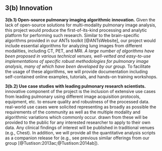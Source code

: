 
## __3(b) Innovation__

__3(b.1) Open-source pulmonary imaging algorithmic innovation.__
Given the lack of open-source solutions for multi-modality pulmonary image analysis,
this project would produce the first-of-its-kind processing and analytic  platform for performing
such research.
Similar to the brain-specific algorithms provided in our ANTs
\textcolor{black}{(Advanced Normalization Tools)} toolkit [@ANTsWebsite], our
 project would include \textcolor{black}{several} essential algorithms for analyzing lung
images from different modalities, including CT, PET, and MRI.
_A large number of algorithms have been proposed in various technical venues,
\textcolor{black}{but these are mostly in the form of
textual descriptions without accompanying software.}
\textcolor{black}{In contrast, we will provide} well-vetted and easy-to-use
implementations of specific robust methodologies
for pulmonary image analysis, many of which have been developed by our group._
To facilitate the usage of these algorithms, we will provide documentation including
self-contained online examples, tutorials, and hands-on training workshops.
\textcolor{black}{We recognize that the methodological depth of the field is extensive
and have therefore carefully selected algorithms for implementation in the project that
1) provide coverage of essential functionality, 2) have been rigorously
discussed in the literature, and 3) have delivered consistently excellent
performance in our clinical collaborations.  The availability of these
implementations will offer a unique clinical utility to the community in
addition to a performance benchmark and baseline platform for
application and algorithm developers.}

__3(b.2) Use case studies with leading pulmonary research scientists.__
\textcolor{black}{Another} innovative component of the project is the inclusion of
\textcolor{black}{an} extensive \textcolor{black}{set of} use
cases from leading pulmonary \textcolor{black}{research groups with regression testing performed} using different
image acquisition protocols, equipment, etc. to ensure quality and robustness of the
processed data.
\textcolor{black}{The use of separate, independent testing sites will increase the value of the
tools produced by ensuring that their success is not specific to the particular
source of data.  This will increase the generality of the developed resources and
thus ease dissemination to the wider community. Toward this end, the}
real-world use cases were solicited representing as broadly as
possible the requirements of the community as well as
the multiple modality and algorithmic variations which commonly occur.
\textcolor{black}{Tutorial materials, data, and example scripts} drawn from
these \textcolor{black}{studies} will be provided to the public for any interested researcher to
apply to their own data.
Any clinical findings
of interest will be published in traditional venues (e.g., Chest).  In addition, we will
provide all the quantitative analysis scripts as a companion release for \textcolor{black}{our publications}
(e.g., see previous similar offerings from our group [@Tustison:2013ac;@Tustison:2014ab]).
\textcolor{black}{A clinically-based evaluation of these tools will not only provide insight into the specifics
of certain pulmonary pathologies
but also offer a reproducible mechanism for using the tools created in this project.}

